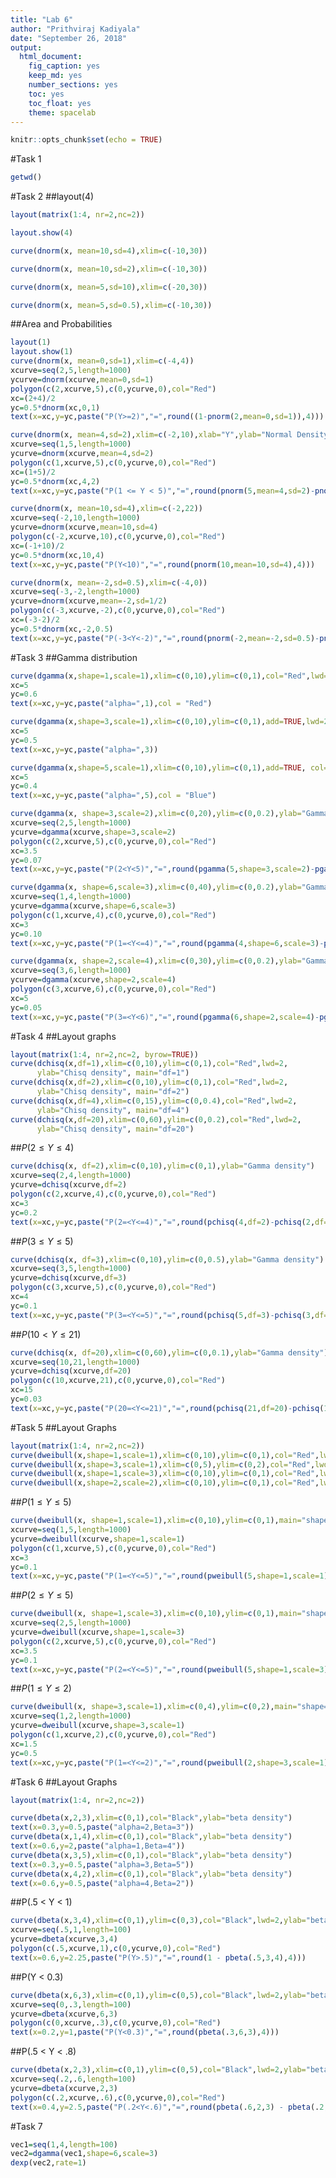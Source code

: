 ```yaml
---
title: "Lab 6"
author: "Prithviraj Kadiyala"
date: "September 26, 2018"
output:
  html_document:
    fig_caption: yes
    keep_md: yes
    number_sections: yes
    toc: yes
    toc_float: yes
    theme: spacelab
---
```


```r
knitr::opts_chunk$set(echo = TRUE)
```

#Task 1
```r
getwd()
```

#Task 2
##layout(4)
```r
layout(matrix(1:4, nr=2,nc=2))

layout.show(4)

curve(dnorm(x, mean=10,sd=4),xlim=c(-10,30))

curve(dnorm(x, mean=10,sd=2),xlim=c(-10,30))

curve(dnorm(x, mean=5,sd=10),xlim=c(-20,30))

curve(dnorm(x, mean=5,sd=0.5),xlim=c(-10,30))

```

##Area and Probabilities
```r
layout(1)
layout.show(1)
curve(dnorm(x, mean=0,sd=1),xlim=c(-4,4))
xcurve=seq(2,5,length=1000)
ycurve=dnorm(xcurve,mean=0,sd=1)
polygon(c(2,xcurve,5),c(0,ycurve,0),col="Red")
xc=(2+4)/2
yc=0.5*dnorm(xc,0,1)
text(x=xc,y=yc,paste("P(Y>=2)","=",round((1-pnorm(2,mean=0,sd=1)),4)))

curve(dnorm(x, mean=4,sd=2),xlim=c(-2,10),xlab="Y",ylab="Normal Density")
xcurve=seq(1,5,length=1000)
ycurve=dnorm(xcurve,mean=4,sd=2)
polygon(c(1,xcurve,5),c(0,ycurve,0),col="Red")
xc=(1+5)/2
yc=0.5*dnorm(xc,4,2)
text(x=xc,y=yc,paste("P(1 <= Y < 5)","=",round(pnorm(5,mean=4,sd=2)-pnorm(1,mean=4,sd=2),4)))

curve(dnorm(x, mean=10,sd=4),xlim=c(-2,22))
xcurve=seq(-2,10,length=1000)
ycurve=dnorm(xcurve,mean=10,sd=4)
polygon(c(-2,xcurve,10),c(0,ycurve,0),col="Red")
xc=(-1+10)/2
yc=0.5*dnorm(xc,10,4)
text(x=xc,y=yc,paste("P(Y<10)","=",round(pnorm(10,mean=10,sd=4),4)))

curve(dnorm(x, mean=-2,sd=0.5),xlim=c(-4,0))
xcurve=seq(-3,-2,length=1000)
ycurve=dnorm(xcurve,mean=-2,sd=1/2)
polygon(c(-3,xcurve,-2),c(0,ycurve,0),col="Red")
xc=(-3-2)/2
yc=0.5*dnorm(xc,-2,0.5)
text(x=xc,y=yc,paste("P(-3<Y<-2)","=",round(pnorm(-2,mean=-2,sd=0.5)-pnorm(-3,mean=-2,sd=0.5),4)))
```

#Task 3
##Gamma distribution
```r
curve(dgamma(x,shape=1,scale=1),xlim=c(0,10),ylim=c(0,1),col="Red",lwd=2,ylab="Gamma density", main="Beta=1")
xc=5
yc=0.6
text(x=xc,y=yc,paste("alpha=",1),col = "Red")

curve(dgamma(x,shape=3,scale=1),xlim=c(0,10),ylim=c(0,1),add=TRUE,lwd=2)
xc=5
yc=0.5
text(x=xc,y=yc,paste("alpha=",3))

curve(dgamma(x,shape=5,scale=1),xlim=c(0,10),ylim=c(0,1),add=TRUE, col="Blue",lwd=2)
xc=5
yc=0.4
text(x=xc,y=yc,paste("alpha=",5),col = "Blue")
```

```r
curve(dgamma(x, shape=3,scale=2),xlim=c(0,20),ylim=c(0,0.2),ylab="Gamma density")
xcurve=seq(2,5,length=1000)
ycurve=dgamma(xcurve,shape=3,scale=2)
polygon(c(2,xcurve,5),c(0,ycurve,0),col="Red")
xc=3.5
yc=0.07
text(x=xc,y=yc,paste("P(2<Y<5)","=",round(pgamma(5,shape=3,scale=2)-pgamma(2,shape=3,scale=2),4)))

curve(dgamma(x, shape=6,scale=3),xlim=c(0,40),ylim=c(0,0.2),ylab="Gamma density")
xcurve=seq(1,4,length=1000)
ycurve=dgamma(xcurve,shape=6,scale=3)
polygon(c(1,xcurve,4),c(0,ycurve,0),col="Red")
xc=3
yc=0.10
text(x=xc,y=yc,paste("P(1=<Y<=4)","=",round(pgamma(4,shape=6,scale=3)-pgamma(1,shape=6,scale=3),4)))

curve(dgamma(x, shape=2,scale=4),xlim=c(0,30),ylim=c(0,0.2),ylab="Gamma density")
xcurve=seq(3,6,length=1000)
ycurve=dgamma(xcurve,shape=2,scale=4)
polygon(c(3,xcurve,6),c(0,ycurve,0),col="Red")
xc=5
yc=0.05
text(x=xc,y=yc,paste("P(3=<Y<6)","=",round(pgamma(6,shape=2,scale=4)-pgamma(3,shape=2,scale=4),4)))
```

#Task 4
##Layout graphs
```r
layout(matrix(1:4, nr=2,nc=2, byrow=TRUE))
curve(dchisq(x,df=1),xlim=c(0,10),ylim=c(0,1),col="Red",lwd=2,
      ylab="Chisq density", main="df=1")
curve(dchisq(x,df=2),xlim=c(0,10),ylim=c(0,1),col="Red",lwd=2,
      ylab="Chisq density", main="df=2")
curve(dchisq(x,df=4),xlim=c(0,15),ylim=c(0,0.4),col="Red",lwd=2,
      ylab="Chisq density", main="df=4")
curve(dchisq(x,df=20),xlim=c(0,60),ylim=c(0,0.2),col="Red",lwd=2,
      ylab="Chisq density", main="df=20")
```

##$P(2 \leq Y \leq 4)$
```r
curve(dchisq(x, df=2),xlim=c(0,10),ylim=c(0,1),ylab="Gamma density")
xcurve=seq(2,4,length=1000)
ycurve=dchisq(xcurve,df=2)
polygon(c(2,xcurve,4),c(0,ycurve,0),col="Red")
xc=3
yc=0.2
text(x=xc,y=yc,paste("P(2=<Y<=4)","=",round(pchisq(4,df=2)-pchisq(2,df=2),4)))
```

##$P(3 \leq Y \leq 5)$
```r
curve(dchisq(x, df=3),xlim=c(0,10),ylim=c(0,0.5),ylab="Gamma density")
xcurve=seq(3,5,length=1000)
ycurve=dchisq(xcurve,df=3)
polygon(c(3,xcurve,5),c(0,ycurve,0),col="Red")
xc=4
yc=0.1
text(x=xc,y=yc,paste("P(3=<Y<=5)","=",round(pchisq(5,df=3)-pchisq(3,df=3),4)))
```

##$P(10 < Y \leq 21)$
```r
curve(dchisq(x, df=20),xlim=c(0,60),ylim=c(0,0.1),ylab="Gamma density")
xcurve=seq(10,21,length=1000)
ycurve=dchisq(xcurve,df=20)
polygon(c(10,xcurve,21),c(0,ycurve,0),col="Red")
xc=15
yc=0.03
text(x=xc,y=yc,paste("P(20=<Y<=21)","=",round(pchisq(21,df=20)-pchisq(10,df=20),4)))

```

#Task 5
##Layout Graphs
```r
layout(matrix(1:4, nr=2,nc=2))
curve(dweibull(x,shape=1,scale=1),xlim=c(0,10),ylim=c(0,1),col="Red",lwd=2, main="shape=1,scale=1")
curve(dweibull(x,shape=3,scale=1),xlim=c(0,5),ylim=c(0,2),col="Red",lwd=2, main="shape=3,scale=1")
curve(dweibull(x,shape=1,scale=3),xlim=c(0,10),ylim=c(0,1),col="Red",lwd=2, main="shape=1,scale=3")
curve(dweibull(x,shape=2,scale=2),xlim=c(0,10),ylim=c(0,1),col="Red",lwd=2, main="shape=2,scale=2")
```

##$P(1 \leq Y \leq 5)$
```r
curve(dweibull(x, shape=1,scale=1),xlim=c(0,10),ylim=c(0,1),main="shape=1,scale=1")
xcurve=seq(1,5,length=1000)
ycurve=dweibull(xcurve,shape=1,scale=1)
polygon(c(1,xcurve,5),c(0,ycurve,0),col="Red")
xc=3
yc=0.1
text(x=xc,y=yc,paste("P(1=<Y<=5)","=",round(pweibull(5,shape=1,scale=1)-pweibull(1,shape=1,scale=1),4)))

```

##$P(2 \leq Y \leq 5)$
```r
curve(dweibull(x, shape=1,scale=3),xlim=c(0,10),ylim=c(0,1),main="shape=1,scale=3")
xcurve=seq(2,5,length=1000)
ycurve=dweibull(xcurve,shape=1,scale=3)
polygon(c(2,xcurve,5),c(0,ycurve,0),col="Red")
xc=3.5
yc=0.1
text(x=xc,y=yc,paste("P(2=<Y<=5)","=",round(pweibull(5,shape=1,scale=3)-pweibull(2,shape=1,scale=3),4)))

```

##$P(1 \leq Y \leq 2)$
```r
curve(dweibull(x, shape=3,scale=1),xlim=c(0,4),ylim=c(0,2),main="shape=3,scale=1")
xcurve=seq(1,2,length=1000)
ycurve=dweibull(xcurve,shape=3,scale=1)
polygon(c(1,xcurve,2),c(0,ycurve,0),col="Red")
xc=1.5
yc=0.5
text(x=xc,y=yc,paste("P(1=<Y<=2)","=",round(pweibull(2,shape=3,scale=1)-pweibull(1,shape=3,scale=1),4)))
```

#Task 6
##Layout Graphs
```r
layout(matrix(1:4, nr=2,nc=2))

curve(dbeta(x,2,3),xlim=c(0,1),col="Black",ylab="beta density")
text(x=0.3,y=0.5,paste("alpha=2,Beta=3"))
curve(dbeta(x,1,4),xlim=c(0,1),col="Black",ylab="beta density")
text(x=0.6,y=2,paste("alpha=1,Beta=4"))
curve(dbeta(x,3,5),xlim=c(0,1),col="Black",ylab="beta density")
text(x=0.3,y=0.5,paste("alpha=3,Beta=5"))
curve(dbeta(x,4,2),xlim=c(0,1),col="Black",ylab="beta density")
text(x=0.6,y=0.5,paste("alpha=4,Beta=2"))

```

##P(.5 < Y < 1)
```r
curve(dbeta(x,3,4),xlim=c(0,1),ylim=c(0,3),col="Black",lwd=2,ylab="beta density", main="P(Y>0.5)")
xcurve=seq(.5,1,length=100)
ycurve=dbeta(xcurve,3,4)
polygon(c(.5,xcurve,1),c(0,ycurve,0),col="Red")
text(x=0.6,y=2.25,paste("P(Y>.5)","=",round(1 - pbeta(.5,3,4),4)))
```

##P(Y < 0.3)
```r
curve(dbeta(x,6,3),xlim=c(0,1),ylim=c(0,5),col="Black",lwd=2,ylab="beta density",main="P(Y<.3)")
xcurve=seq(0,.3,length=100)
ycurve=dbeta(xcurve,6,3)
polygon(c(0,xcurve,.3),c(0,ycurve,0),col="Red")
text(x=0.2,y=1,paste("P(Y<0.3)","=",round(pbeta(.3,6,3),4)))
```

##P(.5 < Y < .8)
```r
curve(dbeta(x,2,3),xlim=c(0,1),ylim=c(0,5),col="Black",lwd=2,ylab="beta density", main="P(.2<Y<.6)")
xcurve=seq(.2,.6,length=100)
ycurve=dbeta(xcurve,2,3)
polygon(c(.2,xcurve,.6),c(0,ycurve,0),col="Red")
text(x=0.4,y=2.5,paste("P(.2<Y<.6)","=",round(pbeta(.6,2,3) - pbeta(.2,2,3),4)))
```

#Task 7
```r
vec1=seq(1,4,length=100)
vec2=dgamma(vec1,shape=6,scale=3)
dexp(vec2,rate=1)
```

